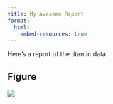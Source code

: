 ```yaml
---
title: My Awesome Report
format:
  html:
    embed-resources: true
---
```


Here's a report of the titantic data

## Figure

![](../output/fig.png)

